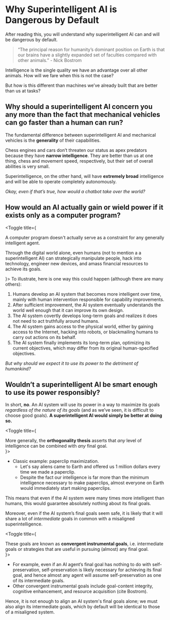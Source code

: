 
# Why Superintelligent AI is Dangerous by Default

<Promise>
    After reading this, you will understand why superintelligent AI can and will be dangerous by default.
</Promise>

> “The principal reason for humanity’s dominant position on Earth is that our brains have a slightly expanded set of faculties compared with other animals.” - Nick Bostrom

Intelligence is the single quality we have an advantage over all other animals. How will we fare when this is not the case?

But how is this different than machines we’ve already built that are better than us at tasks?

## Why should a superintelligent AI concern you any more than the fact that mechanical vehicles can go faster than a human can run?

The fundamental difference between superintelligent AI and mechanical vehicles is the **generality** of their capabilities.

Chess engines and cars don’t threaten our status as apex predators because they have **narrow intelligence**. They are better than us at one thing, chess and movement speed, respectively, but their set of overall abilities is very small.

Superintelligence, on the other hand, will have **extremely broad** intelligence and will be able to operate completely autonomously.

_Okay, even if that’s true, how would a chatbot take over the world?_

## How would an AI actually gain or wield power if it exists only as a computer program?

<Toggle title={<div><p>A computer program doesn't actually serve as a constraint for any generally intelligent agent.</p>
    <p className="mt-3">Through the digital world alone, even humans (not to mention a a superintelligent AI) can strategically manipulate people, hack into technology, engineer new devices, and amass financial resources to achieve its goals.</p></div>}>
To illustrate, here is one way this could happen (although there are many others):
1. Humans develop an AI system that becomes more intelligent over time, mainly with human intervention responsible for capability improvements.
2. After sufficient improvement, the AI system eventually understands the world well enough that it can improve its own design.
3. The AI system covertly develops long-term goals and realizes it does not need to act truthfully around humans.
4. The AI system gains access to the physical world, either by gaining access to the Internet, hacking into robots, or blackmailing humans to carry out actions on its behalf.
5. The AI system finally implements its long-term plan, optimizing its current objectives, which may differ from its original human-specified objectives.
</Toggle>

_But why should we expect it to use its power to the detriment of humankind?_

## Wouldn’t a superintelligent AI be smart enough to use its power responsibly?

In short, **no**. An AI system will use its power in a way to maximize its goals *regardless of the nature of its goals* (and as we’ve seen, it is difficult to choose good goals). <b className="bg-highlight">A superintelligent AI would simply be better at doing so.</b>

<Toggle title={<div>More generally, the <b>orthogonality thesis</b> asserts that <i>any</i> level of intelligence can be combined with <i>any</i> final goal.</div>}>
  - Classic example: paperclip maximization.
    - Let's say aliens came to Earth and offered us 1 million dollars every time we made a paperclip.
    - Despite the fact our intelligence is far more than the minimum intelligence necessary to make paperclips, almost everyone on Earth would immediately start making paperclips.
</Toggle>
This means that even if the AI system were many times more intelligent than humans, this would guarantee absolutely nothing about its final goals.

Moreover, even if the AI system’s final goals seem safe, it is likely that it will share a lot of _intermediate_ goals in common with a misaligned superintelligence.

<Toggle title={<div>These goals are known as <b>convergent instrumental goals</b>, i.e. intermediate goals or strategies that are useful in pursuing (almost) any final goal.</div>}>
  - For example, even if an AI agent’s final goal has nothing to do with self-preservation, self-preservation is likely necessary for achieving its final goal, and hence almost any agent will assume self-preservation as one of its intermediate goals.
  - Other convergent instrumental goals include goal-content integrity, cognitive enhancement, and resource acquisition (cite Bostrom).
</Toggle>

Hence, it is not enough to align an AI system's final goals alone; we must also align its intermediate goals, which by default will be identical to those of a misaligned system.
